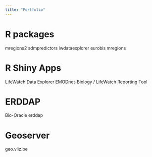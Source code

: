 ```yaml
---
title: "Portfolio"
---
```


# R packages

mregions2
sdmpredictors
lwdataexplorer
eurobis
mregions

# R Shiny Apps
LifeWatch Data Explorer
EMODnet-Biology / LifeWatch Reporting Tool

# ERDDAP
Bio-Oracle erddap

# Geoserver
geo.vliz.be










